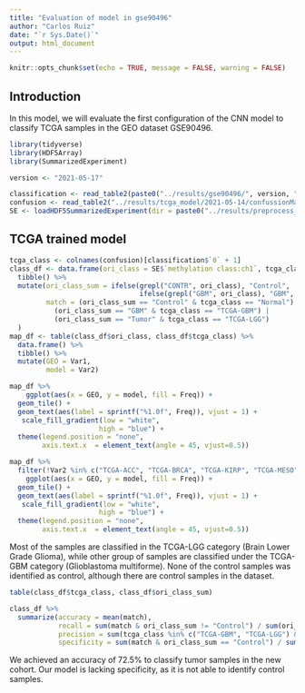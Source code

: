 ```yaml
---
title: "Evaluation of model in gse90496"
author: "Carlos Ruiz"
date: "`r Sys.Date()`"
output: html_document
---
```


```r
knitr::opts_chunk$set(echo = TRUE, message = FALSE, warning = FALSE)
```


## Introduction

In this model, we will evaluate the first configuration of the CNN model to classify TCGA samples in the GEO dataset GSE90496. 

```r
library(tidyverse)
library(HDF5Array)
library(SummarizedExperiment)

version <- "2021-05-17"

classification <- read_table2(paste0("../results/gse90496/", version, "/prediction.tsv"))
confusion <- read_table2("../results/tcga_model/2021-05-14/confussionMatrix.tsv")
SE <- loadHDF5SummarizedExperiment(dir = paste0("../results/preprocess_gse90496/", version), prefix = "GSE90496_rawinputProbes_")
```

## TCGA trained model

```r
tcga_class <- colnames(confusion)[classification$`0` + 1]
class_df <- data.frame(ori_class = SE$`methylation class:ch1`, tcga_class) %>%
  tibble() %>%
  mutate(ori_class_sum = ifelse(grepl("CONTR", ori_class), "Control", 
                                ifelse(grepl("GBM", ori_class), "GBM", "Tumor")),
         match = (ori_class_sum == "Control" & tcga_class == "Normal") |
           (ori_class_sum == "GBM" & tcga_class == "TCGA-GBM") |
           (ori_class_sum == "Tumor" & tcga_class == "TCGA-LGG")
  )
map_df <- table(class_df$ori_class, class_df$tcga_class) %>%
  data.frame() %>%
  tibble() %>%
  mutate(GEO = Var1,
         model = Var2) 
```

```r

map_df %>%
    ggplot(aes(x = GEO, y = model, fill = Freq)) +
  geom_tile() +
  geom_text(aes(label = sprintf("%1.0f", Freq)), vjust = 1) +
   scale_fill_gradient(low = "white",
                      high = "blue") +
  theme(legend.position = "none",
        axis.text.x  = element_text(angle = 45, vjust=0.5))

```

```r
map_df %>%
  filter(!Var2 %in% c("TCGA-ACC", "TCGA-BRCA", "TCGA-KIRP", "TCGA-MESO", "TCGA-UCEC")) %>%
    ggplot(aes(x = GEO, y = model, fill = Freq)) +
  geom_tile() +
  geom_text(aes(label = sprintf("%1.0f", Freq)), vjust = 1) +
   scale_fill_gradient(low = "white",
                      high = "blue") +
  theme(legend.position = "none",
        axis.text.x  = element_text(angle = 45, vjust=0.5))

```

Most of the samples are classified in the TCGA-LGG category (Brain Lower Grade Glioma), while other group of samples are classified under the TCGA-GBM category (Glioblastoma multiforme). None of the control samples was identified as control, although there are control samples in the dataset.

```r
table(class_df$tcga_class, class_df$ori_class_sum)
```

```r
class_df %>%
  summarize(accuracy = mean(match),
            recall = sum(match & ori_class_sum != "Control") / sum(ori_class_sum != "Control"),
            precision = sum(tcga_class %in% c("TCGA-GBM", "TCGA-LGG") &  ori_class_sum != "Control") /  sum(tcga_class %in% c("TCGA-GBM", "TCGA-LGG")),
            specificity = sum(match & ori_class_sum == "Control") / sum(ori_class_sum == "Control"))

```
We achieved an accuracy of 72.5% to classify tumor samples in the new cohort. Our model is lacking specificity, as it is not able to identify control samples. 
